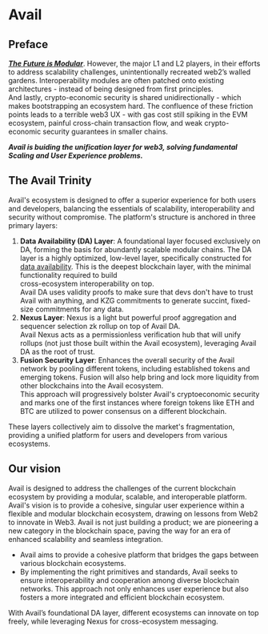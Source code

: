 
# Avail

## Preface

***[<ins>The Future is Modular</ins>](https://blog.availproject.org/understanding-avail-modular-blockchains-through-metaphors/)***. However, the major L1 and L2 players, in their efforts to address scalability challenges, unintentionally recreated web2’s walled gardens. Interoperability modules are often patched onto existing architectures - instead of being designed from first principles. 
<br/>And lastly, crypto-economic security is shared unidirectionally - which makes bootstrapping an ecosystem hard.
The confluence of these friction points leads to a terrible web3 UX - with gas cost still spiking in the EVM ecosystem, painful cross-chain transaction flow, and weak crypto-economic security guarantees in smaller chains.

***Avail is buiding the unification layer for web3, solving fundamental Scaling and User Experience problems.***

## The Avail Trinity

Avail's ecosystem is designed to offer a superior experience for both users and developers, balancing the essentials of scalability, interoperability and security without compromise. The platform's structure is anchored in three primary layers:

1. **Data Availability (DA) Layer**: A foundational layer focused exclusively on DA, forming the basis for abundantly scalable modular chains. The DA layer is a highly optimized, low-level layer, specifically constructed for [<ins>data availability</ins>](https://blog.availproject.org/data-availability-what-is-it/).
This is the deepest blockchain layer, with the minimal functionality required to build <br/>
cross-ecosystem interoperability on top. <br/>
Avail DA uses validity proofs to make sure that devs don't have to trust Avail with anything, and KZG commitments to generate succint, fixed-size commitments for any data. 
2. **Nexus Layer**: Nexus is a light but powerful proof aggregation and sequencer selection zk rollup on top of Avail DA.<br/>
Avail Nexus acts as a permissionless verification hub that will unify rollups (not just those built within the Avail ecosystem), leveraging Avail DA as the root of trust. 
3. **Fusion Security Layer**: Enhances the overall security of the Avail network by pooling different tokens, including established tokens and emerging tokens.
Fusion will also help bring and lock more liquidity from other blockchains into the Avail ecosystem. <br/>
This approach will progressively bolster Avail's cryptoeconomic security and marks one of the first instances 
where foreign tokens like ETH and BTC are utilized to power consensus on a different blockchain.

These layers collectively aim to dissolve the market's fragmentation, providing a unified platform for users and developers from various ecosystems.

## Our vision

Avail is designed to address the challenges of the current blockchain ecosystem by providing a modular, scalable, and interoperable platform. <br/>
Avail's vision is to provide a cohesive, singular user experience within a flexible and modular blockchain ecosystem, drawing on lessons from Web2 
to innovate in Web3. Avail is not just building a product; we are pioneering a new category in the blockchain space, paving the way for an era of 
enhanced scalability and seamless integration.

- Avail aims to provide a cohesive platform that bridges the gaps between various blockchain ecosystems.
- By implementing the right primitives and standards, Avail seeks to ensure interoperability and cooperation among diverse blockchain networks. This approach not only enhances user experience but also fosters a more integrated and efficient blockchain ecosystem.

With Avail’s foundational DA layer, different ecosystems can innovate on top freely, while leveraging Nexus for cross-ecosystem messaging.